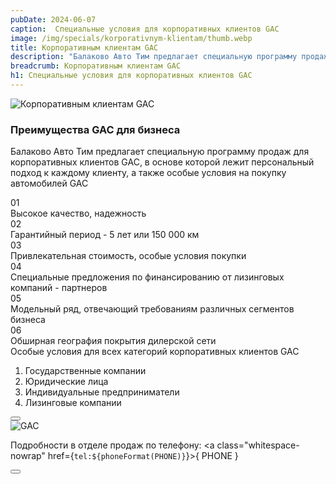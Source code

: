 ```yaml
---
pubDate: 2024-06-07
caption:  Cпециальные условия для корпоративных клиентов GAC
image: /img/specials/korporativnym-klientam/thumb.webp
title: Корпоративным клиентам GAC
description: "Балаково Авто Тим предлагает специальную программу продаж для корпоративных клиентов GAC, в основе которой лежит персональный подход к каждому клиенту"
breadcrumb: Корпоративным клиентам GAC
h1: Cпециальные условия для корпоративных клиентов GAC
---
```



<picture>
	<source media="(min-width: 768px)" srcset="/img/specials/korporativnym-klientam/banner.webp" />
	<source media="(min-width: 320px)" srcset="/img/specials/korporativnym-klientam/thumb.webp" />
	<img src="/img/specials/korporativnym-klientam/banner.webp" class="" alt="Корпоративным клиентам GAC" />
</picture>

<h3 class="font-bold uppercase text-center text-2xl sm:text-3xl mt-10 mb-6">Преимущества GAC для бизнеса</h3>
<p class="text-center text-lg !mb-10 lg:!mb-14">Балаково Авто Тим предлагает специальную программу продаж для корпоративных клиентов GAC, в основе которой лежит персональный подход к каждому клиенту, а также особые условия на покупку автомобилей GAC</p>

<div class="grid grid-cols-2 md:grid-cols-3 gap-3 sm:gap-5 md:gap-10 mb-14 sm:mb-20">
	<div class="font-bold">
		<div class="text-xl md:text-3xl sm:mb-4 text-accent-500">01</div>
		<div class="text-xs sm:text-base md:text-xl">Высокое качество, надежность</div>
	</div>
	<div class="font-bold">
		<div class="text-xl md:text-3xl sm:mb-4 text-accent-500">02</div>
		<div class="text-xs sm:text-base md:text-xl">Гарантийный период - 5 лет или 150 000 км</div>
	</div>
	<div class="font-bold">
		<div class="text-xl md:text-3xl sm:mb-4 text-accent-500">03</div>
		<div class="text-xs sm:text-base md:text-xl">Привлекательная стоимость, особые условия покупки</div>
	</div>
	<div class="font-bold">
		<div class="text-xl md:text-3xl sm:mb-4 text-accent-500">04</div>
		<div class="text-xs sm:text-base md:text-xl">Специальные предложения по финансированию от лизинговых компаний - партнеров</div>
	</div>
	<div class="font-bold">
		<div class="text-xl md:text-3xl sm:mb-4 text-accent-500">05</div>
		<div class="text-xs sm:text-base md:text-xl">Модельный ряд, отвечающий требованиям различных сегментов бизнеса</div>
	</div>
	<div class="font-bold">
		<div class="text-xl md:text-3xl sm:mb-4 text-accent-500">06</div>
		<div class="text-xs sm:text-base md:text-xl">Обширная география покрытия дилерской сети</div>
	</div>
</div>

<div class="flex flex-col-reverse lg:flex-row mt-10 mb-0 sm:mb-20">
	<div class="w-full lg:w-1/2 lg:pr-10 xl:pr-20 py-10">	
		<div class="text-xl sm:text-3xl xl:text-4xl font-bold mb-7">Особые условия для всех категорий корпоративных клиентов GAC</div>
		<ol class="list-decimal space-y-6 pl-5 *:text-base *:sm:text-xl !mb-6 sm:!mb-10">
			<li>Государственные компании</li>
			<li>Юридические лица</li>
			<li>Индивидуальные предприниматели</li>
			<li>Лизинговые компании</li>
		</ol>
		<Button 
			classes="popup-link w-fit inline-block !px-4 xl:!px-8 !py-2 xl:!py-3 !text-white !no-underline" 
			url="#common-modal" 
			title="Получить предложение"
			dataTitle="Получить предложение с персональным подходом"
			dataFormName={`Получить предложение. Копоративным клиентам GAC`}
		/>
	</div>
	<img src="/img/specials/korporativnym-klientam/1.webp" class="w-full lg:w-1/2" alt="GAC" />
</div>

Подробности в отделе продаж по телефону: <a class="whitespace-nowrap" href={`tel:${phoneFormat(PHONE)}`}>{ PHONE }</a>

<div class="mt-10 mb-5">
	<Button 
		classes="popup-link block w-fit !px-4 xl:!px-8 !py-2 xl:!py-3 !text-white !no-underline" 
		url="#common-modal" 
		title="Подробнее"
		dataTitle="Заказать обратный звонок"
		dataFormName={`Подробнее. Копоративным клиентам GAC`}
	/>
</div>